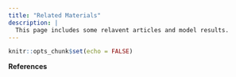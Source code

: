 ```yaml
---
title: "Related Materials"
description: |
  This page includes some relavent articles and model results.
---
```


```r
knitr::opts_chunk$set(echo = FALSE)
```



**References**
